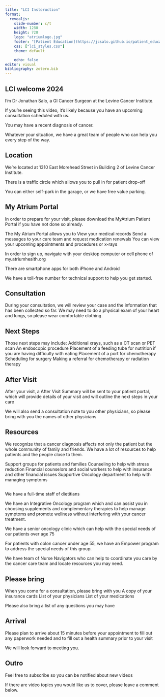 ```yaml
---
title: "LCI Instoruction"
format: 
  revealjs:
    slide-number: c/t
    width: 1280
    height: 720
    logo: "atriumlogo.jpg"
    footer: "[Patient Education](https://jcsalo.github.io/patient_education/)"
    css: ["lci_styles.css"]
    theme: default

    echo: false
editor: visual
bibliography: zotero.bib
---
```


## LCI welcome 2024 {style="font-size: 1.5em; text-align: left"}

I'm Dr Jonathan Salo, a GI Cancer Surgeon at the Levine Cancer Institute.

If you’re seeing this video, it’s likely because you have an upcoming consultation scheduled with us.

You may have a recent diagnosis of cancer.

Whatever your situation, we have a great team of people who can help you every step of the way.

## Location

We’re located at 1310 East Morehead Street in Building 2 of Levine Cancer Institute.

There is a traffic circle which allows you to pull in for patient drop-off

You can either self-park in the garage, or we have free value parking.

## My Atrium Portal

In order to prepare for your visit, please download the MyAtrium Patient Portal if you have not done so already.

The My Atrium Portal allows you to View your medical records Send a messages to your care team and request medication renewals You can view your upcoming appointments and procedures or x-rays

In order to sign up, navigate with your desktop computer or cell phone of my.atriumhealth.org

There are smartphone apps for both iPhone and Android

We have a toll-free number for technical support to help you get started.

## Consultation

During your consultation, we will review your case and the information that has been collected so far. We may need to do a physical exam of your heart and lungs, so please wear comfortable clothing.

## Next Steps

Those next steps may include: Additional xrays, such as a CT scan or PET scan An endoscopic procedure Placement of a feeding tube for nutrition if you are having difficulty with eating Placement of a port for chemotherapy Scheduling for surgery Making a referral for chemotherapy or radiation therapy

## After Visit

After your visit, a After Visit Summary will be sent to your patient portal, which will provide details of your visit and will outline the next steps in your care

We will also send a consultation note to you other physicians, so please bring with you the names of other physicians

## Resources

We recognize that a cancer diagnosis affects not only the patient but the whole community of family and friends. We have a lot of resources to help patients and the people close to them.

Support groups for patients and families Counseling to help with stress reduction Financial counselors and social workers to help with insurance and other financial issues Supportive Oncology department to help with managing symptoms

## 

We have a full-time staff of dietitians

We have an Integrative Oncology program which and can assist you in choosing supplements and complementary therapies to help manage symptoms and promote wellness without interfering with your cancer treatment.

We have a senior oncology clinic which can help with the special needs of our patients over age 75

For patients with colon cancer under age 55, we have an Empower program to address the special needs of this group.

We have team of Nurse Navigators who can help to coordinate you care by the cancer care team and locate resources you may need.

## Please bring

When you come for a consultation, please bring with you A copy of your insurance cards List of your physicians List of your medications

Please also bring a list of any questions you may have

## Arrival

Please plan to arrive about 15 minutes before your appointment to fill out any paperwork needed and to fill out a health summary prior to your visit

We will look forward to meeting you.

## Outro

Feel free to subscribe so you can be notified about new videos

If there are video topics you would like us to cover, please leave a comment below.
